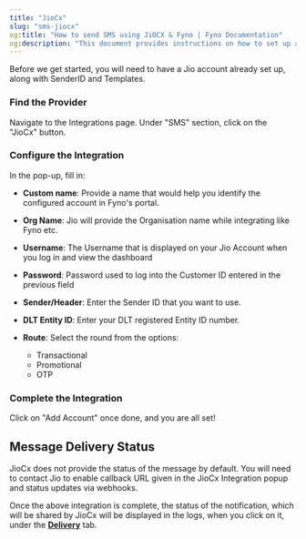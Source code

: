 ```yaml
---
title: "JioCx"
slug: "sms-jiocx"
og:title: "How to send SMS using JiOCX & Fyno | Fyno Documentation"
og:description: "This document provides instructions on how to set up a Jio account for SMS integration in Fyno's portal, including filling in necessary information and selecting message routes. It also mentions that message delivery status will need to be enabled separately with Jio."
---
```


Before we get started, you will need to have a Jio account already set up, along with SenderID and Templates.

<Steps>

### Find the Provider

Navigate to the Integrations page. Under "SMS" section, click on the "JioCx" button.

### Configure the Integration

In the pop-up, fill in:

-   **Custom name**: Provide a name that would help you identify the configured account in Fyno's portal.

-   **Org Name**: Jio will provide the Organisation name while integrating like Fyno etc.

-   **Username**: The Username that is displayed on your Jio Account when you log in and view the dashboard

-   **Password**: Password used to log into the Customer ID entered in the previous field

-   **Sender/Header**: Enter the Sender ID that you want to use.

-   **DLT Entity ID**: Enter your DLT registered Entity ID number.

-   **Route**: Select the round from the options:
    -   Transactional
    -   Promotional
    -   OTP

### Complete the Integration

Click on "Add Account" once done, and you are all set!

</Steps>

## Message Delivery Status

JioCx does not provide the status of the message by default. You will need to contact Jio to enable callback URL given in the JioCx Integration popup and status updates via webhooks.

Once the above integration is complete, the status of the notification, which will be shared by JioCx will be displayed in the logs, when you click on it, under the **[Delivery](./log-details-delivery)** tab.
